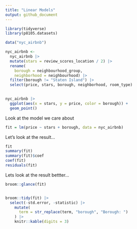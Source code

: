 ```yaml
---
title: "Linear Models"
output: github_document
---
```

```r
library(tidyverse)
library(p8105.datasets)
```

```r
data("nyc_airbnb") 

nyc_airbnb <-
  nyc_airbnb |>
  mutate(stars = review_scores_location / 2) |>
  rename(
    borough = neighbourhood_group,
    neighborhood = neighbourhood) |>
  filter(borough != "Staten Island") |>
  select(price, stars, borough, neighborhood, room_type)
  
```

```r
nyc_airbnb |>
  ggplot(aes(x = stars, y = price, color = borough)) +
  geom_point()
```


Look at the model we care about

```r
fit = lm(price ~ stars + borough, data = nyc_airbnb)
```

Let's look at the result...


```r
fit
summary(fit)
summary(fit)$coef
coef(fit)
residuals(fit)
```


Lets look at the result bettter...

```r
broom::glance(fit)


broom::tidy(fit) |>
  select(-std.error, -statistic) |>
    mutate(
      term = str_replace(term, "borough", "Borough: ")
    ) |>
    knitr::kable(digits = 3)


```



































